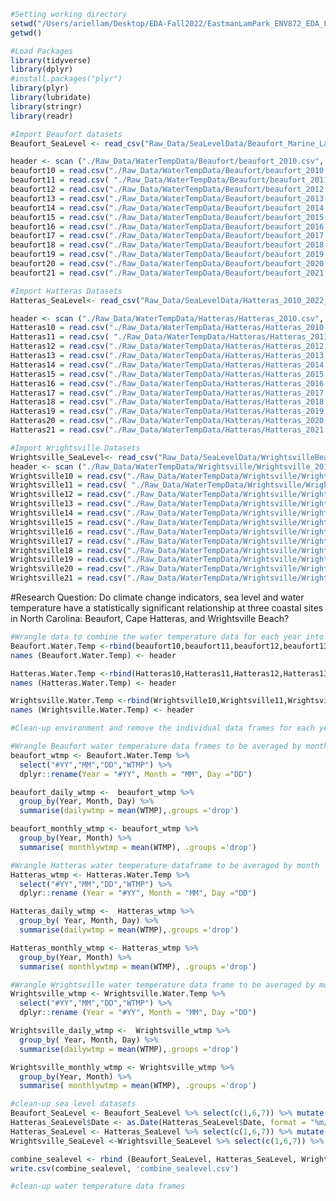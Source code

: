 ```r
#Setting working directory
setwd("/Users/ariellam/Desktop/EDA-Fall2022/EastmanLamPark_ENV872_EDA_FinalProject/EastmanLamPark_ENV872_EDA_FinalProject")
getwd()

#Load Packages
library(tidyverse)
library(dplyr)
#install.packages("plyr")
library(plyr)
library(lubridate)
library(stringr)
library(readr)

#Import Beaufort datasets
Beaufort_SeaLevel <- read_csv("Raw_Data/SeaLevelData/Beaufort_Marine_Lab_2010_2022_SeaLevelRise.csv")

header <- scan ("./Raw_Data/WaterTempData/Beaufort/beaufort_2010.csv", nlines = 1,sep=",", what =character())
beaufort10 = read.csv("./Raw_Data/WaterTempData/Beaufort/beaufort_2010.csv",sep = ",", header = F, skip=2)
beaufort11 = read.csv( "./Raw_Data/WaterTempData/Beaufort/beaufort_2011.csv",sep = ",", header = F, skip=2)
beaufort12 = read.csv("./Raw_Data/WaterTempData/Beaufort/beaufort_2012.csv",sep = ",", header = F, skip=2)
beaufort13 = read.csv("./Raw_Data/WaterTempData/Beaufort/beaufort_2013.csv",sep = ",", header = F, skip=2)
beaufort14 = read.csv("./Raw_Data/WaterTempData/Beaufort/beaufort_2014.csv",sep = ",", header = F, skip=2) 
beaufort15 = read.csv("./Raw_Data/WaterTempData/Beaufort/beaufort_2015.csv",sep = ",", header = F, skip=2)
beaufort16 = read.csv("./Raw_Data/WaterTempData/Beaufort/beaufort_2016.csv",sep = ",", header = F, skip=2)
beaufort17 = read.csv("./Raw_Data/WaterTempData/Beaufort/beaufort_2017.csv",sep = ",", header = F, skip=2)
beaufort18 = read.csv("./Raw_Data/WaterTempData/Beaufort/beaufort_2018.csv",sep = ",", header = F, skip=2)
beaufort19 = read.csv("./Raw_Data/WaterTempData/Beaufort/beaufort_2019.csv",sep = ",", header = F, skip=2)
beaufort20 = read.csv("./Raw_Data/WaterTempData/Beaufort/beaufort_2020.csv",sep = ",", header = F, skip=2)
beaufort21 = read.csv("./Raw_Data/WaterTempData/Beaufort/beaufort_2021.csv",sep = ",", header = F, skip=2)

#Import Hatteras Datasets
Hatteras_SeaLevel<- read_csv("Raw_Data/SeaLevelData/Hatteras_2010_2022_SeaLevelRise.csv")

header <- scan ("./Raw_Data/WaterTempData/Hatteras/Hatteras_2010.csv", nlines = 1,sep=",", what =character())
Hatteras10 = read.csv("./Raw_Data/WaterTempData/Hatteras/Hatteras_2010.csv",sep = ",", header = F, skip=2)
Hatteras11 = read.csv( "./Raw_Data/WaterTempData/Hatteras/Hatteras_2011.csv",sep = ",", header = F, skip=2)
Hatteras12 = read.csv("./Raw_Data/WaterTempData/Hatteras/Hatteras_2012.csv",sep = ",", header = F, skip=2)
Hatteras13 = read.csv("./Raw_Data/WaterTempData/Hatteras/Hatteras_2013.csv",sep = ",", header = F, skip=2)
Hatteras14 = read.csv("./Raw_Data/WaterTempData/Hatteras/Hatteras_2014.csv",sep = ",", header = F, skip=2) 
Hatteras15 = read.csv("./Raw_Data/WaterTempData/Hatteras/Hatteras_2015.csv",sep = ",", header = F, skip=2)
Hatteras16 = read.csv("./Raw_Data/WaterTempData/Hatteras/Hatteras_2016.csv",sep = ",", header = F, skip=2)
Hatteras17 = read.csv("./Raw_Data/WaterTempData/Hatteras/Hatteras_2017.csv",sep = ",", header = F, skip=2)
Hatteras18 = read.csv("./Raw_Data/WaterTempData/Hatteras/Hatteras_2018.csv",sep = ",", header = F, skip=2)
Hatteras19 = read.csv("./Raw_Data/WaterTempData/Hatteras/Hatteras_2019.csv",sep = ",", header = F, skip=2)
Hatteras20 = read.csv("./Raw_Data/WaterTempData/Hatteras/Hatteras_2020.csv",sep = ",", header = F, skip=2)
Hatteras21 = read.csv("./Raw_Data/WaterTempData/Hatteras/Hatteras_2021.csv",sep = ",", header = F, skip=2)

#Import Wrightsville Datasets
Wrightsville_SeaLevel<- read_csv("Raw_Data/SeaLevelData/WrightsvilleBeach_2010_2022_SeaLevelRise.csv")
header <- scan ("./Raw_Data/WaterTempData/Wrightsville/Wrightsville_2010.csv", nlines = 1,sep=",", what =character())
Wrightsville10 = read.csv("./Raw_Data/WaterTempData/Wrightsville/Wrightsville_2010.csv",sep = ",", header = F, skip=2)
Wrightsville11 = read.csv( "./Raw_Data/WaterTempData/Wrightsville/Wrightsville_2011.csv",sep = ",", header = F, skip=2)
Wrightsville12 = read.csv("./Raw_Data/WaterTempData/Wrightsville/Wrightsville_2012.csv",sep = ",", header = F, skip=2)
Wrightsville13 = read.csv("./Raw_Data/WaterTempData/Wrightsville/Wrightsville_2013.csv",sep = ",", header = F, skip=2)
Wrightsville14 = read.csv("./Raw_Data/WaterTempData/Wrightsville/Wrightsville_2014.csv",sep = ",", header = F, skip=2) 
Wrightsville15 = read.csv("./Raw_Data/WaterTempData/Wrightsville/Wrightsville_2015.csv",sep = ",", header = F, skip=2)
Wrightsville16 = read.csv("./Raw_Data/WaterTempData/Wrightsville/Wrightsville_2016.csv",sep = ",", header = F, skip=2)
Wrightsville17 = read.csv("./Raw_Data/WaterTempData/Wrightsville/Wrightsville_2017.csv",sep = ",", header = F, skip=2)
Wrightsville18 = read.csv("./Raw_Data/WaterTempData/Wrightsville/Wrightsville_2018.csv",sep = ",", header = F, skip=2)
Wrightsville19 = read.csv("./Raw_Data/WaterTempData/Wrightsville/Wrightsville_2019.csv",sep = ",", header = F, skip=2)
Wrightsville20 = read.csv("./Raw_Data/WaterTempData/Wrightsville/Wrightsville_2020.csv",sep = ",", header = F, skip=2)
Wrightsville21 = read.csv("./Raw_Data/WaterTempData/Wrightsville/Wrightsville_2021.csv",sep = ",", header = F, skip=2)

```

#Research Question: Do climate change indicators, sea level and water temperature have a statistically significant relationship at three coastal sites in North Carolina: Beaufort, Cape Hatteras, and Wrightsville Beach?
```r
#Wrangle data to combine the water temperature data for each year into one csv for each site
Beaufort.Water.Temp <-rbind(beaufort10,beaufort11,beaufort12,beaufort13,beaufort14,beaufort15, beaufort16, beaufort17, beaufort18, beaufort19, beaufort20,beaufort21)
names (Beaufort.Water.Temp) <- header

Hatteras.Water.Temp <-rbind(Hatteras10,Hatteras11,Hatteras12,Hatteras13,Hatteras14,Hatteras15, Hatteras16, Hatteras17, Hatteras18, Hatteras19, Hatteras20,Hatteras21)
names (Hatteras.Water.Temp) <- header

Wrightsville.Water.Temp <-rbind(Wrightsville10,Wrightsville11,Wrightsville12,Wrightsville13,Wrightsville14,Wrightsville15, Wrightsville16, Wrightsville17, Wrightsville18, Wrightsville19, Wrightsville20,Wrightsville21)
names (Wrightsville.Water.Temp) <- header

#Clean-up environment and remove the individual data frames for each year
```

```r
#Wrangle Beaufort water temperature data frames to be averaged by month
beaufort_wtmp <- Beaufort.Water.Temp %>% 
  select("#YY","MM","DD","WTMP") %>% 
  dplyr::rename(Year = "#YY", Month = "MM", Day ="DD")

beaufort_daily_wtmp <-  beaufort_wtmp %>% 
  group_by(Year, Month, Day) %>% 
  summarise(dailywtmp = mean(WTMP),.groups ='drop')

beaufort_monthly_wtmp <- beaufort_wtmp %>% 
  group_by(Year, Month) %>% 
  summarise( monthlywtmp = mean(WTMP), .groups ='drop')

#Wrangle Hatteras water temperature dataframe to be averaged by month
Hatteras_wtmp <- Hatteras.Water.Temp %>% 
  select("#YY","MM","DD","WTMP") %>% 
  dplyr::rename (Year = "#YY", Month = "MM", Day ="DD")

Hatteras_daily_wtmp <-  Hatteras_wtmp %>% 
  group_by( Year, Month, Day) %>% 
  summarise(dailywtmp = mean(WTMP),.groups ='drop')

Hatteras_monthly_wtmp <- Hatteras_wtmp %>% 
  group_by(Year, Month) %>% 
  summarise( monthlywtmp = mean(WTMP), .groups ='drop')

#Wrangle Wrightsville water temperature data frame to be averaged by month
Wrightsville_wtmp <- Wrightsville.Water.Temp %>% 
  select("#YY","MM","DD","WTMP") %>% 
  dplyr::rename (Year = "#YY", Month = "MM", Day ="DD")

Wrightsville_daily_wtmp <-  Wrightsville_wtmp %>% 
  group_by( Year, Month, Day) %>% 
  summarise(dailywtmp = mean(WTMP),.groups ='drop')

Wrightsville_monthly_wtmp <- Wrightsville_wtmp %>% 
  group_by(Year, Month) %>% 
  summarise( monthlywtmp = mean(WTMP), .groups ='drop')

```

```r
#clean-up sea level datasets
Beaufort_SeaLevel <- Beaufort_SeaLevel %>% select(c(1,6,7)) %>% mutate(Station= "Beaufort")
Hatteras_SeaLevel$Date <- as.Date(Hatteras_SeaLevel$Date, format = "%m/%d/%y")
Hatteras_SeaLevel <- Hatteras_SeaLevel %>% select(c(1,6,7)) %>% mutate(Station= "Hatteras")
Wrightsville_SeaLevel <-Wrightsville_SeaLevel %>% select(c(1,6,7)) %>% mutate(Station= "Wrightsville")

combine_sealevel <- rbind (Beaufort_SeaLevel, Hatteras_SeaLevel, Wrightsville_SeaLevel)
write.csv(combine_sealevel, 'combine_sealevel.csv')

#clean-up water temperature data frames

```
